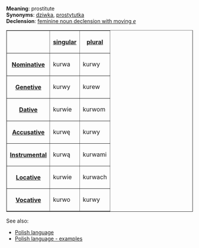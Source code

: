 '''Meaning''': prostitute<br>
'''Synonyms''': [[Polish word - dziwka|dziwka]], [[Polish word - prostytutka|prostytutka]]<br>
'''Declension''': [[Polish language - feminine noun declension with moving e|feminine noun declension with moving ''e'']]

<table border=1>
<tr><th><th>[[Polish language - singular number|singular]]<th>[[Polish language - plural number|plural]]</tr>
<tr><th>[[Polish language - nominative|Nominative]]<td>kurwa<td>kurwy</tr>
<tr><th>[[Polish language - genetive|Genetive]]<td>kurwy<td>kurew</tr>
<tr><th>[[Polish language - dative|Dative]]<td>kurwie<td>kurwom</tr>
<tr><th>[[Polish language - accusative|Accusative]]<td>kurwę<td>kurwy</tr>
<tr><th>[[Polish language - instrumental|Instrumental]]<td>kurwą<td>kurwami</tr>
<tr><th>[[Polish language - locative|Locative]]<td>kurwie<td>kurwach</tr>
<tr><th>[[Polish language - vocative|Vocative]]<td>kurwo<td>kurwy</tr>
</table>

See also:
* [[Polish language]]
* [[Polish language - examples]]